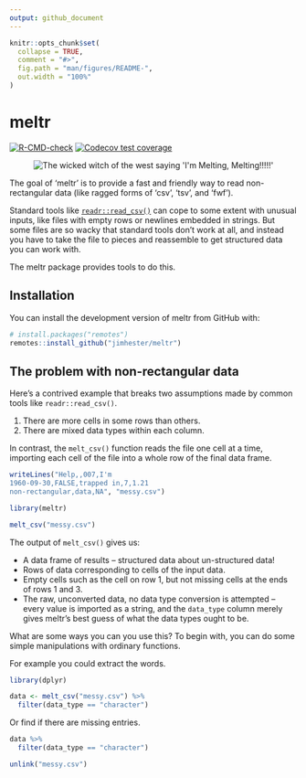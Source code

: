 ```yaml
---
output: github_document
---
```


<!-- README.md is generated from README.Rmd. Please edit that file -->

```r
knitr::opts_chunk$set(
  collapse = TRUE,
  comment = "#>",
  fig.path = "man/figures/README-",
  out.width = "100%"
)
```

# meltr

<!-- badges: start -->
[![R-CMD-check](https://github.com/jimhester/meltr/workflows/R-CMD-check/badge.svg)](https://github.com/jimhester/meltr/actions)
[![Codecov test coverage](https://codecov.io/gh/jimhester/meltr/branch/master/graph/badge.svg)](https://codecov.io/gh/jimhester/meltr?branch=master)
<!-- badges: end -->

<p align="center">
  <img src="https://nacnudus.github.io/duncangarmonsway/posts/2018-12-29-meltcsv/im_melting_wicked_witch_of_the_west.jpg" alt="The wicked witch of the west saying 'I'm Melting, Melting!!!!!'">
</p>

The goal of 'meltr' is to provide a fast and friendly way to read
non-rectangular data (like ragged forms of 'csv', 'tsv', and 'fwf').

Standard tools like [`readr::read_csv()`](https://readr.tidyverse.org/reference/read_delim.html) can cope to some extent with unusual inputs, like files with empty rows or newlines embedded in strings.
But some files are so wacky that standard tools don't work at all, and instead you have to take the file to pieces and reassemble to get structured data you can work with.

The meltr package provides tools to do this.

## Installation

You can install the development version of meltr from GitHub with:

``` r
# install.packages("remotes")
remotes::install_github("jimhester/meltr")
```

## The problem with non-rectangular data

Here's a contrived example that breaks two assumptions made by common tools like `readr::read_csv()`.

1. There are more cells in some rows than others.
2. There are mixed data types within each column.

In contrast, the `melt_csv()` function reads the file one cell at a time, importing each cell of the file into a whole row of the final data frame.

```r
writeLines("Help,,007,I'm
1960-09-30,FALSE,trapped in,7,1.21
non-rectangular,data,NA", "messy.csv")

library(meltr)

melt_csv("messy.csv")
```

The output of `melt_csv()` gives us:

- A data frame of results – structured data about un-structured data!
- Rows of data corresponding to cells of the input data.
- Empty cells such as the cell on row 1, but not missing cells at the ends of rows 1 and 3.
- The raw, unconverted data, no data type conversion is attempted – every value is imported as a string, and the `data_type` column merely gives meltr's best guess of what the data types ought to be.

What are some ways you can you use this?
To begin with, you can do some simple manipulations with ordinary functions.

For example you could extract the words.

```r
library(dplyr)

data <- melt_csv("messy.csv") %>%
  filter(data_type == "character")
```

Or find if there are missing entries.

```r
data %>%
  filter(data_type == "character")
```

```r
unlink("messy.csv")
```

